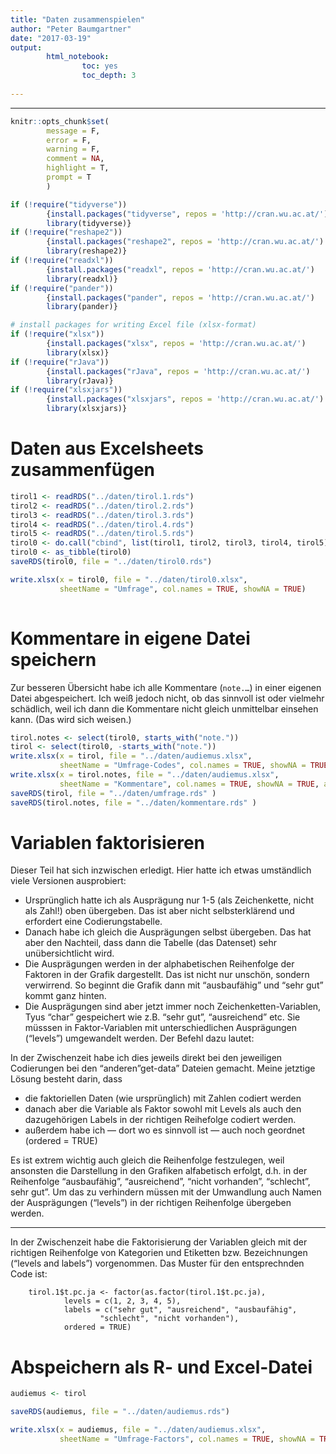 ```yaml
---
title: "Daten zusammenspielen"
author: "Peter Baumgartner"
date: "2017-03-19"
output: 
        html_notebook:
                toc: yes
                toc_depth: 3
                
---
```

***

```r
knitr::opts_chunk$set(
        message = F,
        error = F,
        warning = F,
        comment = NA,
        highlight = T,
        prompt = T
        )

if (!require("tidyverse")) 
        {install.packages("tidyverse", repos = 'http://cran.wu.ac.at/')
        library(tidyverse)}
if (!require("reshape2"))
        {install.packages("reshape2", repos = 'http://cran.wu.ac.at/')
        library(reshape2)}
if (!require("readxl"))
        {install.packages("readxl", repos = 'http://cran.wu.ac.at/')
        library(readxl)}
if (!require("pander"))
        {install.packages("pander", repos = 'http://cran.wu.ac.at/')
        library(pander)}

# install packages for writing Excel file (xlsx-format)
if (!require("xlsx")) 
        {install.packages("xlsx", repos = 'http://cran.wu.ac.at/')
        library(xlsx)}
if (!require("rJava"))
        {install.packages("rJava", repos = 'http://cran.wu.ac.at/')
        library(rJava)}
if (!require("xlsxjars"))
        {install.packages("xlsxjars", repos = 'http://cran.wu.ac.at/')
        library(xlsxjars)}


```

# Daten aus Excelsheets zusammenfügen

```r


tirol1 <- readRDS("../daten/tirol.1.rds")
tirol2 <- readRDS("../daten/tirol.2.rds")
tirol3 <- readRDS("../daten/tirol.3.rds")
tirol4 <- readRDS("../daten/tirol.4.rds")
tirol5 <- readRDS("../daten/tirol.5.rds")
tirol0 <- do.call("cbind", list(tirol1, tirol2, tirol3, tirol4, tirol5))
tirol0 <- as_tibble(tirol0)
saveRDS(tirol0, file = "../daten/tirol0.rds")

write.xlsx(x = tirol0, file = "../daten/tirol0.xlsx",
           sheetName = "Umfrage", col.names = TRUE, showNA = TRUE)
      
```



# Kommentare in eigene Datei speichern

Zur besseren Übersicht habe ich alle Kommentare (`note.…`) in einer eigenen Datei abgespeichert. Ich weiß jedoch nicht, ob das sinnvoll ist oder vielmehr schädlich, weil ich dann die Kommentare nicht gleich unmittelbar einsehen kann. (Das wird sich weisen.)

```r

tirol.notes <- select(tirol0, starts_with("note."))
tirol <- select(tirol0, -starts_with("note."))
write.xlsx(x = tirol, file = "../daten/audiemus.xlsx", 
           sheetName = "Umfrage-Codes", col.names = TRUE, showNA = TRUE, append = FALSE) 
write.xlsx(x = tirol.notes, file = "../daten/audiemus.xlsx", 
           sheetName = "Kommentare", col.names = TRUE, showNA = TRUE, append = TRUE) 
saveRDS(tirol, file = "../daten/umfrage.rds" )
saveRDS(tirol.notes, file = "../daten/kommentare.rds" )
```

# Variablen faktorisieren

Dieser Teil hat sich inzwischen erledigt. Hier hatte ich etwas umständlich viele Versionen ausprobiert: 

* Ursprünglich hatte ich als Ausprägung nur 1-5 (als Zeichenkette, nicht als Zahl!) oben übergeben. Das ist aber nicht selbsterklärend und erfordert eine Codierungstabelle. 
* Danach habe ich gleich die Ausprägungen selbst übergeben. Das hat aber den Nachteil, dass dann die Tabelle (das Datenset) sehr unübersichtlicht wird. 
* Die Ausprägungen werden in der alphabetischen Reihenfolge der Faktoren in der Grafik dargestellt. Das ist nicht nur unschön, sondern verwirrend. So beginnt die Grafik dann mit "ausbaufähig" und "sehr gut" kommt ganz hinten.
* Die Ausprägungen sind aber jetzt immer noch Zeichenketten-Variablen, Tyus "char" gespeichert wie z.B. "sehr gut", "ausreichend" etc. Sie müsssen in Faktor-Variablen mit unterschiedlichen Ausprägungen ("levels") umgewandelt werden. Der Befehl dazu lautet:

In der Zwischenzeit habe ich dies jeweils direkt bei den jeweiligen Codierungen bei den "anderen"get-data" Dateien gemacht. Meine jetztige Lösung besteht darin, dass

* die faktoriellen Daten (wie ursprünglich) mit Zahlen codiert werden
* danach aber die Variable als Faktor sowohl mit Levels als auch den dazugehörigen Labels in der richtigen Reihefolge codiert werden.
* außerdem habe ich --- dort wo es sinnvoll ist --- auch noch geordnet (ordered = TRUE)

Es ist extrem wichtig auch gleich die Reihenfolge festzulegen, weil ansonsten die Darstellung in den Grafiken alfabetisch erfolgt, d.h. in der Reihenfolge "ausbaufähig", "ausreichend", "nicht vorhanden", "schlecht", sehr gut". Um das zu verhindern müssen mit der Umwandlung auch Namen der Ausprägungen ("levels") in der richtigen Reihenfolge übergeben werden. 

***

In der Zwischenzeit habe die Faktorisierung der Variablen gleich mit der richtigen Reihenfolge von Kategorien und Etiketten bzw. Bezeichnungen ("levels and labels") vorgenommen. Das Muster für den entsprechnden Code ist:

        tirol.1$t.pc.ja <- factor(as.factor(tirol.1$t.pc.ja), 
                levels = c(1, 2, 3, 4, 5), 
                labels = c("sehr gut", "ausreichend", "ausbaufähig", 
                        "schlecht", "nicht vorhanden"),
                ordered = TRUE)


# Abspeichern als R- und Excel-Datei
```r
audiemus <- tirol

saveRDS(audiemus, file = "../daten/audiemus.rds")

write.xlsx(x = audiemus, file = "../daten/audiemus.xlsx",
           sheetName = "Umfrage-Factors", col.names = TRUE, showNA = TRUE, append = TRUE)
      
```


